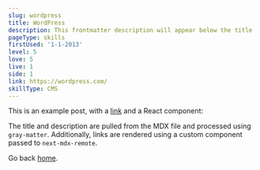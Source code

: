```yaml
---
slug: wordpress
title: WordPress
description: This frontmatter description will appear below the title
pageType: skills
firstUsed: '1-1-2013'
level: 5
love: 5
live: 1
side: 1
link: https://wordpress.com/
skillType: CMS
---
```


This is an example post, with a [link](https://nextjs.org) and a React component:

The title and description are pulled from the MDX file and processed using `gray-matter`. Additionally, links are rendered using a custom component passed to `next-mdx-remote`.

Go back [home](/).
